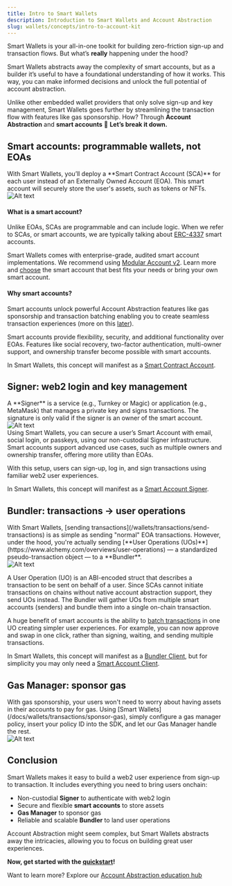 ```yaml
---
title: Intro to Smart Wallets
description: Introduction to Smart Wallets and Account Abstraction
slug: wallets/concepts/intro-to-account-kit
---
```


Smart Wallets is your all-in-one toolkit for building zero-friction sign-up and transaction flows. But what’s **really** happening under the hood?

Smart Wallets abstracts away the complexity of smart accounts, but as a builder it’s useful to have a foundational understanding of how it works. This way, you can make informed decisions and unlock the full potential of account abstraction.

Unlike other embedded wallet providers that only solve sign-up and key management, Smart Wallets goes further by streamlining the transaction flow with features like gas sponsorship. How? Through **Account Abstraction** and **smart accounts** 🚀 **Let’s break it down.**

## Smart accounts: programmable wallets, not EOAs

<div style={{ display: "flex", flexWrap: "wrap", alignItems: "flex-start" }}>
  <div style={{ flex: "1", marginRight: "10px" }}>
    With Smart Wallets, you’ll deploy a **Smart Contract Account (SCA)** for
    each user instead of an Externally Owned Account (EOA). This smart account
    will securely store the user's assets, such as tokens or NFTs.
  </div>
  <div style={{ flex: "0 0 30%" }}>
    <img
      src="/images/wallets/smartaccount.png"
      alt="Alt text"
      style={{ width: "100%" }}
    />
  </div>
</div>

#### What is a smart account?

Unlike EOAs, SCAs are programmable and can include logic. When we refer to SCAs, or smart accounts, we are typically talking about [ERC-4337](https://www.alchemy.com/overviews/what-is-account-abstraction) smart accounts.

Smart Wallets comes with enterprise-grade, audited smart account implementations. We recommend using [Modular Account v2](/wallets/smart-contracts/modular-account-v2/overview). Learn more and [choose](/wallets/smart-contracts/choosing-a-smart-account) the smart account that best fits your needs or bring your own smart account.

#### Why smart accounts?

Smart accounts unlock powerful Account Abstraction features like gas sponsorship and transaction batching enabling you to create seamless transaction experiences (more on this [later](#gas-manager-sponsor-gas)).

Smart accounts provide flexibility, security, and additional functionality over EOAs. Features like social recovery, two-factor authentication, multi-owner support, and ownership transfer become possible with smart accounts.

In Smart Wallets, this concept will manifest as a [Smart Contract Account](/wallets/resources/types#smartcontractaccount).

## Signer: web2 login and key management

<div style={{ display: "flex", flexWrap: "wrap", alignItems: "flex-start" }}>
  <div style={{ flex: "1", marginRight: "10px" }}>
    A **Signer** is a service (e.g., Turnkey or Magic) or application (e.g., MetaMask) that manages a private key and signs transactions. The signature is only valid if the signer is an owner of the smart account.

</div>
  <div style={{ flex: "0 0 30%" }}>
    <img
      src="/images/wallets/smartaccount-signer.png"
      alt="Alt text"
      style={{ width: "100%" }}
    />
  </div>
</div>
Using Smart Wallets, you can secure a user’s Smart Account with email, social login, or passkeys, using our non-custodial Signer infrastructure. Smart accounts support advanced use cases, such as multiple owners and ownership transfer, offering more utility than EOAs.

With this setup, users can sign-up, log in, and sign transactions using familiar web2 user experiences.

In Smart Wallets, this concept will manifest as a [Smart Account Signer](/wallets/signer/what-is-a-signer).

## Bundler: transactions → user operations

<div style={{ display: "flex", flexWrap: "wrap", alignItems: "flex-start" }}>
  <div style={{ flex: "1", marginRight: "10px" }}>
With Smart Wallets, [sending transactions](/wallets/transactions/send-transactions) is as simple as sending "normal" EOA transactions. However, under the hood, you're actually sending [**User Operations (UOs)**](https://www.alchemy.com/overviews/user-operations) — a standardized pseudo-transaction object — to a **Bundler**.

</div>
  <div style={{ flex: "0 0 30%" }}>
    <img
      src="/images/wallets/smartaccount-signer-bundler.png"
      alt="Alt text"
      style={{ width: "100%" }}
    />
  </div>
</div>

A User Operation (UO) is an ABI-encoded struct that describes a transaction to be sent on behalf of a user. Since SCAs cannot initiate transactions on chains without native account abstraction support, they send UOs instead. The Bundler will gather UOs from multiple smart accounts (senders) and bundle them into a single on-chain transaction.

A huge benefit of smart accounts is the ability to [batch transactions](/docs/wallets/transactions/send/batch-user-operations) in one UO creating simpler user experiences. For example, you can now approve and swap in one click, rather than signing, waiting, and sending multiple transactions.

In Smart Wallets, this concept will manifest as a [Bundler Client](/wallets/resources/types#bundlerclient), but for simplicity you may only need a [Smart Account Client](/wallets/concepts/smart-account-client).

## Gas Manager: sponsor gas

<div style={{ display: "flex", flexWrap: "wrap", alignItems: "flex-start" }}>
  <div style={{ flex: "1", marginRight: "10px" }}>
With gas sponsorship, your users won't need to worry about having assets in their accounts to pay for gas. Using [Smart Wallets](/docs/wallets/transactions/sponsor-gas), simply configure a gas manager policy, insert your policy ID into the SDK, and let our Gas Manager handle the rest.

</div>
  <div style={{ flex: "0 0 30%" }}>
    <img
      src="/images/wallets/smartaccount-signer-bundler-paymaster.png"
      alt="Alt text"
      style={{ width: "100%" }}
    />
  </div>
</div>

## Conclusion

Smart Wallets makes it easy to build a web2 user experience from sign-up to transaction. It includes everything you need to bring users onchain:

- Non-custodial **Signer** to authenticate with web2 login
- Secure and flexible **smart accounts** to store assets
- **Gas Manager** to sponsor gas
- Reliable and scalable **Bundler** to land user operations

Account Abstraction might seem complex, but Smart Wallets abstracts away the intricacies, allowing you to focus on building great user experiences.

**Now, get started with the [quickstart](/wallets/react/quickstart)!**

Want to learn more? Explore our [Account Abstraction education hub](https://www.alchemy.com/learn/account-abstraction)
